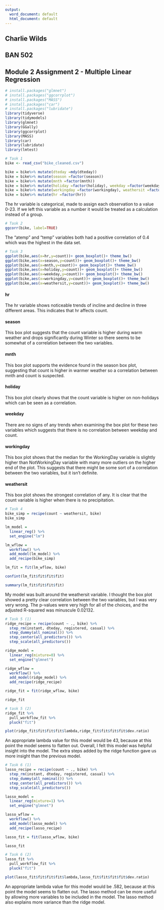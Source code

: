 ---
output:
  word_document: default
  html_document: default
---
## Charlie Wilds
## BAN 502
## Module 2 Assignment 2 - Multiple Linear Regression

```{r}
# install.packages("glmnet")
# install.packages("ggcorrplot")
# install.packages("MASS")
# install.packages("car")
# install.packages("lubridate")
library(tidyverse)
library(tidymodels)
library(glmnet)
library(GGally)
library(ggcorrplot)
library(MASS)
library(car)
library(lubridate)
library(lmtest)
```


```{r}
# Task 1
bike <- read_csv("bike_cleaned.csv")

bike = bike%>% mutate(dteday =mdy(dteday))
bike = bike%>% mutate(season =factor(season))
bike = bike%>% mutate(mnth =factor(mnth))
bike = bike%>% mutate(holiday =factor(holiday), weekday =factor(weekday))
bike = bike%>% mutate(workingday =factor(workingday), weathersit =factor(weathersit))
bike = bike%>% mutate(hr =factor(hr))
```

The hr variable is categorical, made to assign each observation to a value 0-23. If we left this variable as a number it would be treated as a calculation instead of a group.

```{r}
# Task 2
ggcorr(bike, label=TRUE)
```

The "atemp" and "temp" variables both had a positive correlation of 0.4 which was the highest in the data set.

```{r}
# Task 3
ggplot(bike,aes(x=hr,y=count))+ geom_boxplot()+ theme_bw()
ggplot(bike,aes(x=season,y=count))+ geom_boxplot()+ theme_bw()
ggplot(bike,aes(x=mnth,y=count))+ geom_boxplot()+ theme_bw()
ggplot(bike,aes(x=holiday,y=count))+ geom_boxplot()+ theme_bw()
ggplot(bike,aes(x=weekday,y=count))+ geom_boxplot()+ theme_bw()
ggplot(bike,aes(x=workingday,y=count))+ geom_boxplot()+ theme_bw()
ggplot(bike,aes(x=weathersit,y=count))+ geom_boxplot()+ theme_bw()
```

#### hr
The hr variable shows noticeable trends of incline and decline in three different areas. This indicates that hr affects count.

#### season
This box plot suggests that the count variable is higher during warm weather and drops significantly during Winter so there seems to be somewhat of a correlation between the two variables.

#### mnth
This box plot supports the evidence found in the season box plot, suggesting that count is higher in warmer weather so a correlation between mnth and count is suspected.

#### holiday
This box plot clearly shows that the count variable is higher on non-holidays which can be seen as a correlation.

#### weekday
There are no signs of any trends when examining the box plot for these two variables which suggests that there is no correlation between weekday and count.

#### workingday
This box plot shows that the median for the WorkingDay variable is slightly higher than NotWorkingDay variable with many more outliers on the higher end of the plot. This suggests that there might be some sort of a correlation between the two variables, but it isn't definite.

#### weathersit
This box plot shows the strongest correlation of any. It is clear that the count variable is higher when there is no precipitation.

```{r}
# Task 4
bike_simp = recipe(count ~ weathersit, bike)
bike_simp

lm_model = 
  linear_reg() %>%
  set_engine("lm")

lm_wflow =
  workflow() %>%
  add_model(lm_model) %>%
  add_recipe(bike_simp)

lm_fit = fit(lm_wflow, bike)

confint(lm_fit$fit$fit$fit)

summary(lm_fit$fit$fit$fit)


```

My model was built around the weathersit variable. I thought the box plot showed a pretty clear correlation between the two variables, but I was very very wrong. The p-values were very high for all of the choices, and the adjusted R-squared was minuscule 0.02132.

```{r}
# Task 5 (1)
ridge_recipe = recipe(count ~ ., bike) %>%
  step_rm(instant, dteday, registered, casual) %>%
  step_dummy(all_nominal()) %>%
  step_center(all_predictors()) %>%
  step_scale(all_predictors())

ridge_model = 
  linear_reg(mixture=0) %>%
  set_engine("glmnet")

ridge_wflow =
  workflow() %>%
  add_model(ridge_model) %>%
  add_recipe(ridge_recipe)

ridge_fit = fit(ridge_wflow, bike)

ridge_fit

```
```{r}
# task 5 (2)
ridge_fit %>%
  pull_workflow_fit %>%
  pluck("fit")

plot(ridge_fit$fit$fit$fit$lambda,ridge_fit$fit$fit$fit$dev.ratio)

```

An appropriate lambda value for this model would be 43, because at this point the model seems to flatten out. Overall, I felt this model was helpful insight into the model. The extra steps added by the ridge function gave us more insight than the previous model.

```{r}
# Task 6 (1)
lasso_recipe = recipe(count ~ ., bike) %>%
  step_rm(instant, dteday, registered, casual) %>%
  step_dummy(all_nominal()) %>%
  step_center(all_predictors()) %>%
  step_scale(all_predictors())

lasso_model = 
  linear_reg(mixture=1) %>%
  set_engine("glmnet")

lasso_wflow =
  workflow() %>%
  add_model(lasso_model) %>%
  add_recipe(lasso_recipe)

lasso_fit = fit(lasso_wflow, bike)

lasso_fit

```

```{r}
# Task 6 (2)
lasso_fit %>%
  pull_workflow_fit %>%
  pluck("fit")

plot(lasso_fit$fit$fit$fit$lambda,lasso_fit$fit$fit$fit$dev.ratio)
```
An appropriate lambda value for this model would be .582, because at this point the model seems to flatten out. The lasso method can be more useful by allowing more variables to be included in the model. The lasso method also explains more variance than the ridge model.
